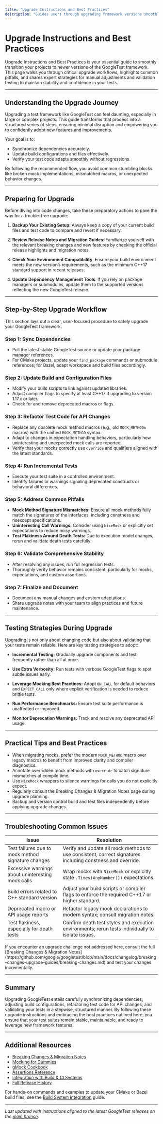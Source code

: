 ```yaml
---
title: "Upgrade Instructions and Best Practices"
description: "Guides users through upgrading framework versions smoothly — highlighting common pitfalls, manual steps, and testing strategies to ensure projects remain stable. Covers everything from syncing dependencies to updating build files."
---
```


# Upgrade Instructions and Best Practices

Upgrade Instructions and Best Practices is your essential guide to smoothly transition your projects to newer versions of the GoogleTest framework. This page walks you through critical upgrade workflows, highlights common pitfalls, and shares expert strategies for manual adjustments and validation testing to maintain stability and confidence in your tests.

---

## Understanding the Upgrade Journey

Upgrading a test framework like GoogleTest can feel daunting, especially in large or complex projects. This guide transforms that process into a structured series of steps, ensuring minimal disruption and empowering you to confidently adopt new features and improvements.

Your goal is to:

- Synchronize dependencies accurately.
- Update build configurations and files effectively.
- Verify your test code adapts smoothly without regressions.

By following the recommended flow, you avoid common stumbling blocks like broken mock implementations, mismatched macros, or unexpected behavior changes.

---

## Preparing for Upgrade

Before diving into code changes, take these preparatory actions to pave the way for a trouble-free upgrade:

1. **Backup Your Existing Setup**: Always keep a copy of your current build files and test code to compare and revert if necessary.

2. **Review Release Notes and Migration Guides**: Familiarize yourself with the relevant breaking changes and new features by checking the official release highlights and migration notes.

3. **Check Your Environment Compatibility**: Ensure your build environment meets the new version’s requirements, such as the minimum C++17 standard support in recent releases.

4. **Update Dependency Management Tools**: If you rely on package managers or submodules, update them to the supported versions reflecting the new GoogleTest release.

---

## Step-by-Step Upgrade Workflow

This section lays out a clear, user-focused procedure to safely upgrade your GoogleTest framework.

### Step 1: Sync Dependencies

- Pull the latest stable GoogleTest source or update your package manager references.
- For CMake projects, update your `find_package` commands or submodule references; for Bazel, adapt workspace and build files accordingly.

### Step 2: Update Build and Configuration Files

- Modify your build scripts to link against updated libraries.
- Adjust compiler flags to specify at least C++17 if upgrading to version 1.17.x or later.
- Check for and remove deprecated macros or flags.

### Step 3: Refactor Test Code for API Changes

- Replace any obsolete mock method macros (e.g., old `MOCK_METHODn` macros) with the unified `MOCK_METHOD` syntax.
- Adapt to changes in expectation handling behaviors, particularly how uninteresting and unexpected mock calls are reported.
- Verify that your mocks correctly use `override` and qualifiers aligned with the latest standards.

### Step 4: Run Incremental Tests

- Execute your test suite in a controlled environment.
- Identify failures or warnings signaling deprecated constructs or behavioral differences.

### Step 5: Address Common Pitfalls

- **Mock Method Signature Mismatches:** Ensure all mock methods fully match the signatures of the interfaces, including constness and noexcept specifications.
- **Uninteresting Call Warnings:** Consider using `NiceMock` or explicitly set expectations to reduce noisy warnings.
- **Test Flakiness Around Death Tests:** Due to execution model changes, rerun and validate death tests carefully.

### Step 6: Validate Comprehensive Stability

- After resolving any issues, run full regression tests.
- Thoroughly verify behavior remains consistent, particularly for mocks, expectations, and custom assertions.

### Step 7: Finalize and Document

- Document any manual changes and custom adaptations.
- Share upgrade notes with your team to align practices and future maintenance.

---

## Testing Strategies During Upgrade

Upgrading is not only about changing code but also about validating that your tests remain reliable. Here are key testing strategies to adopt:

- **Incremental Testing:** Gradually upgrade components and test frequently rather than all at once.

- **Use Extra Verbosity:** Run tests with verbose GoogleTest flags to spot subtle issues early.

- **Leverage Mocking Best Practices:** Adopt `ON_CALL` for default behaviors and `EXPECT_CALL` only where explicit verification is needed to reduce brittle tests.

- **Run Performance Benchmarks:** Ensure test suite performance is unaffected or improved.

- **Monitor Deprecation Warnings:** Track and resolve any deprecated API usage.

---

## Practical Tips and Best Practices

- When migrating mocks, prefer the modern `MOCK_METHOD` macro over legacy macros to benefit from improved clarity and compiler diagnostics.
- Annotate overridden mock methods with `override` to catch signature mismatches at compile time.
- Use `NiceMock` wrappers to silence warnings for calls you do not explicitly expect.
- Regularly consult the Breaking Changes & Migration Notes page during upgrade planning.
- Backup and version control build and test files independently before applying upgrade changes.

---

## Troubleshooting Common Issues

| Issue                                                                                      | Resolution                                                                                                                                              |
| ------------------------------------------------------------------------------------------ | ------------------------------------------------------------------------------------------------------------------------------------------------------- |
| Test failures due to mock method signature changes                                         | Verify and update all mock methods to use consistent, correct signatures including constness and override.                                             |
| Excessive warnings about uninteresting mock calls                                          | Wrap mocks with `NiceMock` or explicitly state `.Times(AnyNumber())` expectations.                                                                         |
| Build errors related to C++ standard version                                              | Adjust your build scripts or compiler flags to enforce the required C++17 or higher standard.                                                           |
| Deprecated macro or API usage reports                                                     | Refactor legacy mock declarations to modern syntax; consult migration notes.                                                                            |
| Test flakiness, especially for death tests                                                | Confirm death test styles and execution environments; rerun tests individually to isolate issues.                                                       |

<Tip>
If you encounter an upgrade challenge not addressed here, consult the full [Breaking Changes & Migration Notes](https://github.com/google/googletest/blob/main/docs/changelog/breaking-changes-upgrade-guides/breaking-changes.md) and test your changes incrementally.
</Tip>

---

## Summary

Upgrading GoogleTest entails carefully synchronizing dependencies, adjusting build configurations, refactoring test code for API changes, and validating your tests in a stepwise, structured manner. By following these upgrade instructions and embracing the best practices outlined here, you ensure that your test suites remain stable, maintainable, and ready to leverage new framework features.

---

## Additional Resources

- [Breaking Changes & Migration Notes](https://google.github.io/googletest/changelog/breaking-changes-upgrade-guides/breaking-changes)
- [Mocking for Dummies](https://google.github.io/googletest/gmock_for_dummies.html)
- [gMock Cookbook](https://google.github.io/googletest/gmock_cook_book.html)
- [Assertions Reference](https://google.github.io/googletest/reference/assertions.html)
- [Integration with Build & CI Systems](https://google.github.io/googletest/overview/audience-usecases-integration/integration-points.html)
- [Full Release History](https://google.github.io/googletest/changelog/release-highlights/full-release-history)

For hands-on commands and examples to update your CMake or Bazel build files, see the [Build System Integration](https://google.github.io/googletest/guides/integration-scenarios/build-system-integration) guide.

---

_Last updated with instructions aligned to the latest GoogleTest releases on the [main branch](https://github.com/google/googletest/tree/main)._